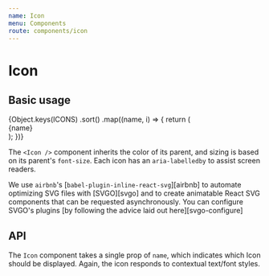 ```yaml
---
name: Icon
menu: Components
route: components/icon
---
```



# Icon

## Basic usage

<Playground>
  <div className="flex flex-wrap items-center content-center color-white">
    {Object.keys(ICONS)
      .sort()
      .map((name, i) => {
        return (
          <React.Fragment key={i}>
            <div className="flex flex-col m-1 p-4 items-center rounded">
              <Icon name={name} />
              <div className="break-normal">{name}</div>
            </div>
          </React.Fragment>
        );
      })}
  </div>
</Playground>

The `<Icon />` component inherits the color of its parent, and sizing is based
on its parent's `font-size`. Each icon has an `aria-labelledby` to assist screen
readers.

We use `airbnb`'s [`babel-plugin-inline-react-svg`][airbnb] to automate
optimizing SVG files with [SVGO][svgo] and to create animatable React SVG
components that can be requested asynchronously. You can configure SVGO's
plugins [by following the advice laid out here][svgo-configure]

## API

<Props of={Icon} />

The `Icon` component takes a single prop of `name`, which indicates which Icon
should be displayed. Again, the icon responds to contextual text/font styles.
